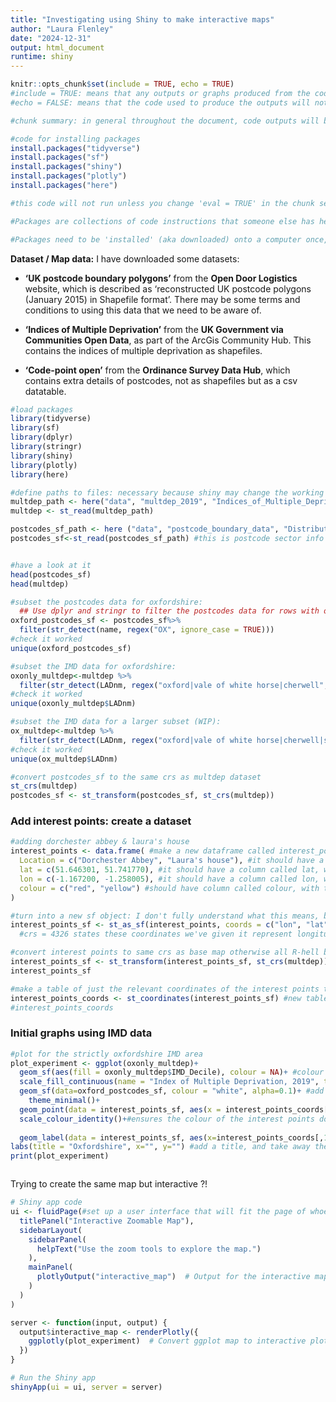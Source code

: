 ```yaml
---
title: "Investigating using Shiny to make interactive maps"
author: "Laura Flenley"
date: "2024-12-31"
output: html_document
runtime: shiny
---
```


```r
knitr::opts_chunk$set(include = TRUE, echo = TRUE)
#include = TRUE: means that any outputs or graphs produced from the code will be shown in the final document
#echo = FALSE: means that the code used to produce the outputs will not be printed in the final document 

#chunk summary: in general throughout the document, code outputs will be shown, but not the code used to produce them: unless specified otherwise in a specific chunk
```

<!--### 1. Install packages--> 

```r
#code for installing packages
install.packages("tidyverse")
install.packages("sf")
install.packages("shiny")
install.packages("plotly")
install.packages("here")

#this code will not run unless you change 'eval = TRUE' in the chunk setup: because I already have the packages installed on my computer, so I do not need to install them each time I run the code. They are included so that anyone else looking to run this code can install the packages if they do not have them installed already.

#Packages are collections of code instructions that someone else has helpfully made, that make it easier to do particular things - like a shortcut. I will use the 'tidyverse' package (has code for plotting graphs) and 'sf' package (has code for making maps alongside the tidyverse package).

#Packages need to be 'installed' (aka downloaded) onto a computer once, but not a second time. 

```

<!-- ### 2.  Load packages and data -->

**Dataset / Map data:** I have downloaded some datasets: 

- **'UK postcode boundary polygons'** from the **Open Door Logistics** website, which is described as 'reconstructed UK postcode polygons (January 2015) in Shapefile format'. There may be some terms and conditions to using this data that we need to be aware of.

- **'Indices of Multiple Deprivation'** from the **UK Government via Communities Open Data**, as part of the ArcGis Community Hub. This contains the indices of multiple deprivation as shapefiles.

- **'Code-point open'** from the **Ordinance Survey Data Hub**, which contains extra details of postcodes, not as shapefiles but as a csv datatable. 

```r
#load packages
library(tidyverse)
library(sf)
library(dplyr)
library(stringr)
library(shiny)
library(plotly)
library(here)

#define paths to files: necessary because shiny may change the working directory. then load the data
multdep_path <- here("data", "multdep_2019", "Indices_of_Multiple_Deprivation_(IMD)_2019", "Indices_of_Multiple_Deprivation_(IMD)_2019.shp")
multdep <- st_read(multdep_path)

postcodes_sf_path <- here ("data", "postcode_boundary_data", "Distribution", "Sectors.shp")
postcodes_sf<-st_read(postcodes_sf_path) #this is postcode sector info


#have a look at it 
head(postcodes_sf)
head(multdep)

#subset the postcodes data for oxfordshire:
  ## Use dplyr and stringr to filter the postcodes data for rows with oxford postcodes: aka observations with 'OX' in them
oxford_postcodes_sf <- postcodes_sf%>%
  filter(str_detect(name, regex("OX", ignore_case = TRUE)))
#check it worked
unique(oxford_postcodes_sf)

#subset the IMD data for oxfordshire:
oxonly_multdep<-multdep %>%
  filter(str_detect(LADnm, regex("oxford|vale of white horse|cherwell", ignore_case = TRUE)))
#check it worked
unique(oxonly_multdep$LADnm)

#subset the IMD data for a larger subset (WIP):
ox_multdep<-multdep %>%
  filter(str_detect(LADnm, regex("oxford|vale of white horse|cherwell|south buckingham|chiltern|wycombe|aylesbury vale|eastleigh|east hampshire|basingstoke and deane|fareham|gosport|^hart$|havant|New forest|portsmouth|rushmoor|southampton|test valley|winchester", ignore_case = TRUE)))
#check it worked
unique(ox_multdep$LADnm)

#convert postcodes_sf to the same crs as multdep dataset
st_crs(multdep)
postcodes_sf <- st_transform(postcodes_sf, st_crs(multdep))

```

### Add interest points: create a dataset

```r
#adding dorchester abbey & laura's house
interest_points <- data.frame( #make a new dataframe called interest_points, which will have in it:
  Location = c("Dorchester Abbey", "Laura's house"), #it should have a column called location, with dorchester abbey & laura's house as rows
  lat = c(51.646301, 51.741770), #it should have a column called lat, with these values (latitude - found on google)
  lon = c(-1.167200, -1.258005), #it should have a column called lon, with these values (longitude - found on google)
  colour = c("red", "yellow") #should have column called colour, with these values
)

#turn into a new sf object: I don't fully understand what this means, but R needs us to do this if we want to mak e the dataset into a map
interest_points_sf <- st_as_sf(interest_points, coords = c("lon", "lat"), crs = 4326)
  #crs = 4326 states these coordinates we've given it represent longitude & latitude on earth's surface

#convert interest points to same crs as base map otherwise all R-hell breaks loose apparently 
interest_points_sf <- st_transform(interest_points_sf, st_crs(multdep))
interest_points_sf

#make a table of just the relevant coordinates of the interest points to add the points to the map
interest_points_coords <- st_coordinates(interest_points_sf) #new table has the coordinates we just put into our interest_points_sf file; but specifically just as numbers rather than some cryptic coding language thing
#interest_points_coords
```

### Initial graphs using IMD data

```r

#plot for the strictly oxfordshire IMD area
plot_experiment <- ggplot(oxonly_multdep)+ 
  geom_sf(aes(fill = oxonly_multdep$IMD_Decile), colour = NA)+ #colour the IMD shapes based on IMD value, and don't give them a border
  scale_fill_continuous(name = "Index of Multiple Deprivation, 2019", type = "viridis", direction = -1)+ #IMD fill should be given a name; filled using the colour palette 'viridis', but so that high values are darker and low values are lighter: this is opposite to how it is usually applied, hence use direction = -1
  geom_sf(data=oxford_postcodes_sf, colour = "white", alpha=0.1)+ #add postcode sectors on top, in white outline
    theme_minimal()+
  geom_point(data = interest_points_sf, aes(x = interest_points_coords[,1], y = interest_points_coords[,2], colour = colour), size = 3, pch = 19) + #add our points of interest, colouring them by the colour stated in the interest points dataset, with size 3 dots, using the data from the table we made (interest_points_sf), and getting the coordinates from the coordinates table we made
  scale_colour_identity()+#ensures the colour of the interest points dots is exactly the same as the colour stated in our table
  
  geom_label(data = interest_points_sf, aes(x=interest_points_coords[,1], y = interest_points_coords[,2], label = Location), size = 3, nudge_y = -6000, nudge_x = 14000, colour = "#770088", label.padding = unit(0.1, "lines"), label.size=0, alpha = 0.5) + #add names to the locations: names should be the 'Location' column from the data table interest_points_sf, using the same coordinates as the points (from the coordinates data interest_points_coords). don't put lines round the outside of labels, make the labels a bit transparent, and move them down and right a bit so they don't overlap the actual points
labs(title = "Oxfordshire", x="", y="") #add a title, and take away the x and y axis names - otherwise it just says X and Y
print(plot_experiment)



```

Trying to create the same map but interactive ?!

```r

# Shiny app code
ui <- fluidPage(#set up a user interface that will fit the page of whoever is viewing it
  titlePanel("Interactive Zoomable Map"),
  sidebarLayout(
    sidebarPanel(
      helpText("Use the zoom tools to explore the map.")
    ),
    mainPanel(
      plotlyOutput("interactive_map")  # Output for the interactive map
    )
  )
)

server <- function(input, output) {
  output$interactive_map <- renderPlotly({
    ggplotly(plot_experiment)  # Convert ggplot map to interactive plotly map
  })
}

# Run the Shiny app
shinyApp(ui = ui, server = server)



```

